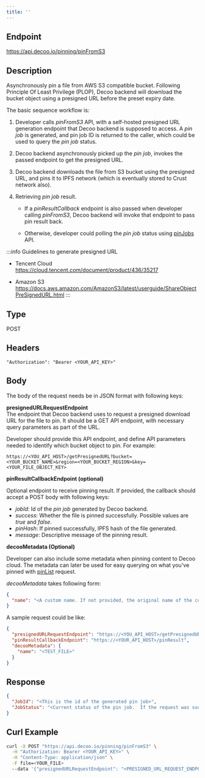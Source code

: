 ```yaml
---
title: ''
---
```


## Endpoint
https://api.decoo.io/pinning/pinFromS3

## Description
Asynchronously pin a file from AWS S3 compatible bucket. Following Principle Of Least Privilege (PLOP), Decoo backend will download the bucket object using a presigned URL before the preset expiry date.

The basic sequence workflow is:
1. Developer calls *pinFromS3* API, with a self-hosted presigned URL generation endpoint that Decoo backend is supposed to access. A *pin job* is generated, and pin job ID is returned to the caller, which could be used to query the *pin job* status.

2. Decoo backend asynchronously picked up the *pin job*, invokes the passed endpoint to get the presigned URL.

3. Decoo backend downloads the file from S3 bucket using the presigned URL, and pins it to IPFS network (which is eventually stored to Crust network also).

4. Retrieving *pin job* result.
   - If a *pinResultCallback* endpoint is also passed when developer calling *pinFromS3*, Decoo backend will invoke that endpoint to pass pin result back.

   - Otherwise, developer could polling the *pin job* status using [pinJobs](pinning/pin-jobs.mdx) API.

:::info Guidelines to generate presigned URL
- Tencent Cloud<br/>
  https://cloud.tencent.com/document/product/436/35217

- Amazon S3<br/>
  https://docs.aws.amazon.com/AmazonS3/latest/userguide/ShareObjectPreSignedURL.html
:::

## Type
POST

## Headers
```
"Authorization": "Bearer <YOUR_API_KEY>"
```

## Body

The body of the request needs be in JSON format with following keys:

**presignedURLRequestEndpoint**<br/>
The endpoint that Decoo backend uses to request a presigned download URL for the file to pin. It should be a GET API endpoint, with necessary query parameters as part of the URL.

Developer should provide this API endpoint, and define API parameters needed to identify which bucket object to pin. For example:
```
https://<YOU_API_HOST>/getPresignedURL?bucket=<YOUR_BUCKET_NAME>&region=<YOUR_BUCKET_REGION>&key=<YOUR_FILE_OBJECT_KEY>
```


**pinResultCallbackEndpoint (optional)**<br/>

Optional endpoint to receive pinning result. If provided, the callback should accept a POST body with following keys:

- *jobId*: Id of the *pin job* generated by Decoo backend.
- *success*: Whether the file is pinned successfully. Possible values are *true* and *false*.
- *pinHash*: If pinned successfully, IPFS hash of the file generated.
- *message*: Descriptive message of the pinning result.

**decooMetadata (Optional)**

Developer can also include some metadata when pinning content to Decoo cloud. The metadata can later be used for easy querying on what you've pinned with [pinList](pinning/pin-list.mdx) request.

*decooMetadata* takes following form:
```json
{
  "name": "<A custom name. If not provided, the original name of the content (if feasible) will be used.>"
}
```

A sample request could be like:
```json
{
  "presignedURLRequestEndpoint": "https://<YOU_API_HOST>/getPresignedURL?bucket=<YOUR_BUCKET_NAME>&region=<YOUR_BUCKET_REGION>&key=<YOUR_FILE_OBJECT_KEY>",
  "pinResultCallbackEndpoint": "https://<YOUR_API_HOST>/pinResult",
  "decooMetadata": {
    "name": "<TEST_FILE>"
  }
}
```


## Response
```json
{
  "JobId": "<This is the id of the generated pin job>",
  "JobStatus": "<Current status of the pin job.  If the request was successful, the status should be 'queued'>"
}
```

## Curl Example
```sh
curl -X POST "https://api.decoo.io/pinning/pinFromS3" \
  -H "Authorization: Bearer <YOUR_API_KEY>" \
  -H "Content-Type: application/json" \
  -F file=<YOUR_FILE>
  --data '{"presignedURLRequestEndpoint": "<PRESIGNED_URL_REQUEST_ENDPOINT>", "pinResultCallbackEndpoint": "<PIN_RESULT_CALLBACK_ENDPOINT>", "decooMetadata": {"name": "My File"}}'
```
